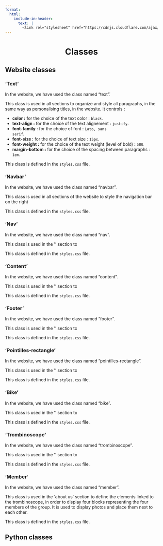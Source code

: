 ```yaml
---
format:
  html:
    include-in-header:
      text: |
        <link rel="stylesheet" href="https://cdnjs.cloudflare.com/ajax/libs/font-awesome/6.5.1/css/all.min.css">
---
```


<div style="text-align: center;">
<h1>Classes <i class="fas fa-book-open"></i></h1>
</div>

## Website classes

### 'Text'

<p class = "text"> In the website, we have used the class named "text". </p>

<p class ="text"> This class is used in all sections to organize and style all paragraphs, in the same way as personalising titles, in the website. It controls : </p> 

<ul class = "text"> 
<li><strong>color :</strong> for the choice of the text color : <code>black</code>. </li>
<li><strong>text-align :</strong> for the choice of the text alignement : <code>justify</code>. </li>
<li><strong>font-family :</strong> for the choice of font : <code>Lato, sans serif</code>. </li>
<li><strong>font-size :</strong> for the choice of text size : <code>15px</code>. </li>
<li><strong>font-weight :</strong> for the choice of the text weight (level of bold) : <code>500</code>. </li>
<li><strong>margin-bottom :</strong> for the choice of the spacing between paragraphs : <code>1em</code>. </li>
</ul>

<p class = "text"> This class is defined in the <code>styles.css</code> file. </p>

### 'Navbar'

<p class = "text"> In the website, we have used the class named "navbar". </p>

<p class = "text"> This class is used in all sections of the website to style the navigation bar on the right  </p>
 
<p class = "text"> This class is defined in the <code>styles.css</code> file. </p>

### 'Nav'

<p class = "text"> In the website, we have used the class named "nav". </p>

<p class = "text"> This class is used in the '' section to </p>
 
<p class = "text"> This class is defined in the <code>styles.css</code> file. </p>

### 'Content'

<p class = "text"> In the website, we have used the class named "content". </p>

<p class = "text"> This class is used in the '' section to </p>
 
<p class = "text"> This class is defined in the <code>styles.css</code> file. </p>

### 'Footer'

<p class = "text"> In the website, we have used the class named "footer". </p>

<p class = "text"> This class is used in the '' section to </p>
 
<p class = "text"> This class is defined in the <code>styles.css</code> file. </p>

### 'Pointilles-rectangle'

<p class = "text"> In the website, we have used the class named "pointilles-rectangle". </p>

<p class = "text"> This class is used in the '' section to </p>
 
<p class = "text"> This class is defined in the <code>styles.css</code> file. </p>

### 'Bike'

<p class = "text"> In the website, we have used the class named "bike". </p>

<p class = "text"> This class is used in the '' section to </p>
 
<p class = "text"> This class is defined in the <code>styles.css</code> file. </p>

### 'Trombinoscope'

<p class = "text"> In the website, we have used the class named "trombinoscope". </p>

<p class = "text"> This class is used in the '' section to </p>
 
<p class = "text"> This class is defined in the <code>styles.css</code> file. </p>

### 'Member'

<p class = "text"> In the website, we have used the class named "member". </p> 

<p class = "text"> This class is used in the ‘about us’ section to define the elements linked to the trombinoscope, in order to display four blocks representing the four members of the group. It is used to display photos and place them next to each other. </p>

<p class = "text"> This class is defined in the <code>styles.css</code> file. </p>

## Python classes